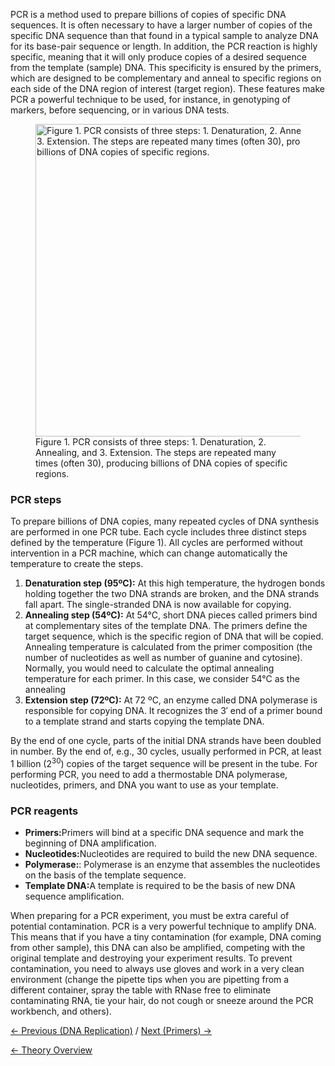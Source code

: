 PCR is a method used to prepare billions of copies of specific DNA sequences. It is often necessary to have a larger number of copies of the specific DNA sequence than that found in a typical sample to analyze DNA for its base-pair sequence or length. In addition, the PCR reaction is highly specific, meaning that it will only produce copies of a desired sequence from the template (sample) DNA. This specificity is ensured by the primers, which are designed to be complementary and anneal to specific regions on each side of the DNA region of interest (target region). These features make PCR a powerful technique to be used, for instance, in genotyping of markers, before sequencing, or in various DNA tests. 

[[File:Pcr phases.png|thumb|500px|Figure 1. PCR consists of three steps: 1. Denaturation, 2. Annealing, and 3. Extension. The steps are repeated many times (often 30), producing billions of DNA copies of specific regions.]]


===PCR steps===
To prepare billions of DNA copies, many repeated cycles of DNA synthesis are performed in one PCR tube. Each cycle includes three distinct steps defined by the temperature (Figure 1). All cycles are performed without intervention in a PCR machine, which can change automatically the temperature to create the steps. 

# '''Denaturation step (95ºC):''' At this high temperature, the hydrogen bonds holding together the two DNA strands are broken, and the DNA strands fall apart. The single-stranded DNA is now available for copying. 
# '''Annealing step (54ºC):''' At 54°C, short DNA pieces called primers bind at complementary sites of the template DNA. The primers define the target sequence, which is the specific region of DNA that will be copied. Annealing temperature is calculated from the primer composition (the number of nucleotides as well as number of guanine and cytosine). Normally, you would need to calculate the optimal annealing temperature for each primer. In this case, we consider 54°C as the annealing 
# '''Extension step (72ºC):''' At 72 ºC, an enzyme called DNA polymerase is responsible for copying DNA. It recognizes the 3′ end of a primer bound to a template strand and starts copying the template DNA. 

By the end of one cycle, parts of the initial DNA strands have been doubled in number. By the end of, e.g., 30 cycles, usually performed in PCR, at least 1 billion (2<sup>30</sup>) copies of the target sequence will be present in the tube. For performing PCR, you need to add a thermostable DNA polymerase, nucleotides, primers, and DNA you want to use as your template. 


===PCR reagents===
* '''Primers:'''Primers will bind at a specific DNA sequence and mark the beginning of DNA amplification. 
* '''Nucleotides:'''Nucleotides are required to build the new DNA sequence.
* '''Polymerase:''': Polymerase is an enzyme that assembles the nucleotides on the basis of the template sequence. 
* '''Template DNA:'''A template is required to be the basis of new DNA sequence amplification. 

When preparing for a PCR experiment, you must be extra careful of potential contamination. PCR is a very powerful technique to amplify DNA. This means that if you have a tiny contamination (for example, DNA coming from other sample), this DNA can also be amplified, competing with the original template and destroying your experiment results. To prevent contamination, you need to always use gloves and work in a very clean environment (change the pipette tips when you are pipetting from a different container, spray the table with RNase free to eliminate contaminating RNA, tie your hair, do not cough or sneeze around the PCR workbench, and others). 


[[DNA Replication|&larr; Previous (DNA Replication)]] / [[Primers|Next (Primers) &rarr;]]

[[CSI Case|&larr; Theory Overview]]